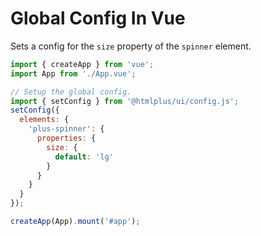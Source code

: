 # Global Config In Vue

Sets a config for the `size` property of the `spinner` element.

```js
import { createApp } from 'vue';
import App from './App.vue';

// Setup the global config.
import { setConfig } from '@htmlplus/ui/config.js';
setConfig({
  elements: {
    'plus-spinner': {
      properties: {
        size: {
          default: 'lg'
        }
      }
    }
  }
});

createApp(App).mount('#app');
```

